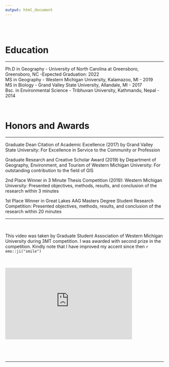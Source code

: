 ```yaml
---
output: html_document
---
```


<br>
<br>


# Education

---


Ph.D in Geography - University of North Carolina at Greensboro, Greensboro, NC -Expected Graduation: 2022 <br>
MS in Geography - Western Michigan University, Kalamazoo, MI - 2019 <br>
MS in Biology - Grand Valley State University, Allandale, MI - 2017 <br>
Bsc. in Environmental Science - Tribhuvan University, Kathmandu, Nepal - 2014

\


# Honors and Awards

---

Graduate Dean Citation of Academic Excellence (2017) by Grand Valley State University: For Excellence in Service to the Community or Profession
  
Graduate Research and Creative Scholar Award (2019) by Department of Geography, Environment, and Tourism of Western Michigan University: For outstanding contribution to the field of GIS 
  
2nd Place Winner in 3 Minute Thesis Competition (2019): Western Michigan University: Presented objectives, methods, results, and conclusion of the research within 3 minutes 

1st Place Winner in Great Lakes AAG Masters Degree Student Research Competition: Presented objectives, methods, results, and conclusion of the research within 20 minutes
   
---

\


This video was taken by Graduate Student Association of Western Michigan University during 3MT competition. I was awarded with second prize in the competition. Kindly note that I have improved my accent since then `r emo::ji("smile")` 

\


<style type="text/css">
.responsive {
  width: 100%;
  height: 0;
  padding-bottom: 56.25%;
  position: relative;

}
.responsive iframe {
  position: absolute;
  width: 80%;
  height: 80%;
}

</style>

<div class="responsive">
   <iframe width="400" height="300" src="https://www.youtube.com/embed/eomfFC7JtsQ" frameborder="0" allowfullscreen></iframe>  
   Click play button to watch the video
</div>

---

